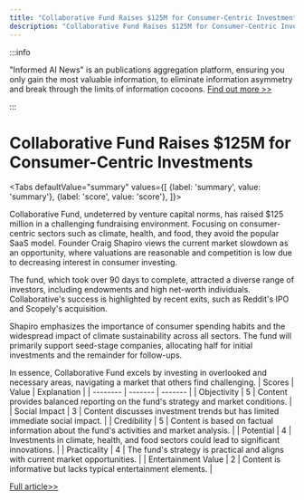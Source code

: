```yaml
---
title: "Collaborative Fund Raises $125M for Consumer-Centric Investments"
description: "Collaborative Fund Raises $125M for Consumer-Centric Investments"
---
```



:::info

"Informed AI News" is an publications aggregation platform, ensuring you only gain the most valuable information, to eliminate information asymmetry and break through the limits of information cocoons.  [Find out more >>](/)

:::

# Collaborative Fund Raises $125M for Consumer-Centric Investments


<Tabs
	defaultValue="summary"
	values={[
	{label: 'summary', value: 'summary'},
	{label: 'score', value: 'score'},
]}>
<TabItem value="summary">


Collaborative Fund, undeterred by venture capital norms, has raised $125 million in a challenging fundraising environment. Focusing on consumer-centric sectors such as climate, health, and food, they avoid the popular SaaS model. Founder Craig Shapiro views the current market slowdown as an opportunity, where valuations are reasonable and competition is low due to decreasing interest in consumer investing.

The fund, which took over 90 days to complete, attracted a diverse range of investors, including endowments and high net-worth individuals. Collaborative's success is highlighted by recent exits, such as Reddit's IPO and Scopely's acquisition.

Shapiro emphasizes the importance of consumer spending habits and the widespread impact of climate sustainability across all sectors. The fund will primarily support seed-stage companies, allocating half for initial investments and the remainder for follow-ups.

In essence, Collaborative Fund excels by investing in overlooked and necessary areas, navigating a market that others find challenging.
</TabItem>
<TabItem value="score">
	| Scores     | Value   | Explanation |
	| -------- | ------- | ------- |
	| Objectivity  | 5    | Content provides balanced reporting on the fund's strategy and market conditions.    |
	| Social Impact | 3     | Content discusses investment trends but has limited immediate social impact.    |
	| Credibility    | 5    | Content is based on factual information about the fund's activities and market analysis.    |
	| Potential    | 4    | Investments in climate, health, and food sectors could lead to significant innovations.    |
	| Practicality    | 4    | The fund's strategy is practical and aligns with current market opportunities.    |
	| Entertainment Value    | 2    | Content is informative but lacks typical entertainment elements.    |
</TabItem>
</Tabs>

[Full article>>](https://techcrunch.com/2024/06/10/after-hits-like-reddit-and-scopley-collaborative-fund-easily-raised-a-125m-fund-to-tackle-climate-health-and-food/)
